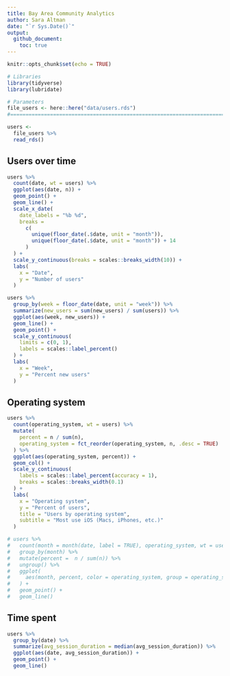 ```yaml
---
title: Bay Area Community Analytics
author: Sara Altman
date: "`r Sys.Date()`"
output: 
  github_document:
    toc: true
---
```


```r
knitr::opts_chunk$set(echo = TRUE)
```

```r
# Libraries
library(tidyverse)
library(lubridate)

# Parameters
file_users <- here::here("data/users.rds")
#===============================================================================

users <-
  file_users %>% 
  read_rds()
```

## Users over time

```r
users %>% 
  count(date, wt = users) %>% 
  ggplot(aes(date, n)) +
  geom_point() +
  geom_line() +
  scale_x_date(
    date_labels = "%b %d", 
    breaks = 
      c(
        unique(floor_date(.$date, unit = "month")), 
        unique(floor_date(.$date, unit = "month")) + 14
      )
  ) +
  scale_y_continuous(breaks = scales::breaks_width(10)) +
  labs(
    x = "Date",
    y = "Number of users"
  )
```

```r
users %>% 
  group_by(week = floor_date(date, unit = "week")) %>%
  summarize(new_users = sum(new_users) / sum(users)) %>%
  ggplot(aes(week, new_users)) +
  geom_line() +
  geom_point() +
  scale_y_continuous(
    limits = c(0, 1), 
    labels = scales::label_percent()
  ) +
  labs(
    x = "Week",
    y = "Percent new users"
  )
```


## Operating system

```r
users %>% 
  count(operating_system, wt = users) %>% 
  mutate(
    percent = n / sum(n),
    operating_system = fct_reorder(operating_system, n, .desc = TRUE)
  ) %>% 
  ggplot(aes(operating_system, percent)) +
  geom_col() +
  scale_y_continuous(
    labels = scales::label_percent(accuracy = 1), 
    breaks = scales::breaks_width(0.1)
  ) +
  labs(
    x = "Operating system",
    y = "Percent of users",
    title = "Users by operating system",
    subtitle = "Most use iOS (Macs, iPhones, etc.)"
  )
```

```r
# users %>% 
#   count(month = month(date, label = TRUE), operating_system, wt = users) %>% 
#   group_by(month) %>% 
#   mutate(percent =  n / sum(n)) %>% 
#   ungroup() %>% 
#   ggplot(
#     aes(month, percent, color = operating_system, group = operating_system)
#   ) +
#   geom_point() +
#   geom_line()
```

## Time spent

```r
users %>% 
  group_by(date) %>% 
  summarize(avg_session_duration = median(avg_session_duration)) %>% 
  ggplot(aes(date, avg_session_duration)) +
  geom_point() +
  geom_line()
```

